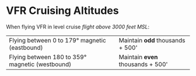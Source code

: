 

# VFR Cruising Altitudes

When flying VFR in level cruise _flight above 3000 feet MSL_:

<table style={{ width: '100%', marginBottom: '1.0em' }}>
    <tbody>
        <tr>
            <td>Flying between 0 to 179&deg; magnetic (eastbound)</td>
            <td>
                Maintain <strong>odd</strong> thousands + 500'
            </td>
        </tr>
        <tr>
            <td>Flying between 180 to 359&deg; magnetic (westbound)</td>
            <td>
                Maintain <strong>even</strong> thousands + 500'
            </td>
        </tr>
    </tbody>
</table>

<Reg part="91.159" />
